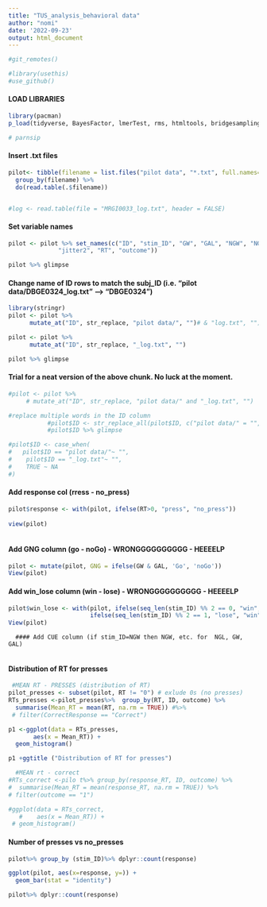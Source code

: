 ---
title: "TUS_analysis_behavioral data"
author: "nomi"
date: '2022-09-23'
output: html_document
---


```{r setup, include=FALSE}
#git_remotes()
```

```{r}
#library(usethis)
#use_github()
```


#### LOAD LIBRARIES
```{r}
library(pacman)
p_load(tidyverse, BayesFactor, lmerTest, rms, htmltools, bridgesampling, rstanarm, magrittr, ggplot())

# parnsip
```

#### Insert .txt files
```{r}

pilot<- tibble(filename = list.files("pilot data", "*.txt", full.names=TRUE)) %>% 
  group_by(filename) %>% 
  do(read.table(.$filename))


#log <- read.table(file = "MRGI0033_log.txt", header = FALSE)

```

#### Set variable names
```{r}
pilot <- pilot %>% set_names(c("ID", "stim_ID", "GW", "GAL", "NGW", "NGL", "jitter1", 
              "jitter2", "RT", "outcome"))

pilot %>% glimpse

```

#### Change name of ID rows to match the subj_ID (i.e.  "pilot data/DBGE0324_log.txt" --> "DBGE0324")
```{r}
library(stringr)
pilot <- pilot %>%
      mutate_at("ID", str_replace, "pilot data/", "")# & "log.txt", "")

pilot <- pilot %>%
      mutate_at("ID", str_replace, "_log.txt", "")

pilot %>% glimpse
```
#### Trial for a neat version of the above chunk. No luck at the moment. 
```{r}
#pilot <- pilot %>%
     # mutate_at("ID", str_replace, "pilot data/" and "_log.txt", "")

#replace multiple words in the ID column
           #pilot$ID <- str_replace_all(pilot$ID, c("pilot data/" = "", "_log.txt"= ""))
           #pilot$ID %>% glimpse

#pilot$ID <- case_when(
#   pilot$ID == "pilot data/"~ "",
#    pilot$ID == "_log.txt"~ "",
#    TRUE ~ NA
#)

```


#### Add response col (rress - no_press)
```{r}

pilot$response <- with(pilot, ifelse(RT>0, "press", "no_press"))
 
view(pilot)        
        
```

#### Add GNG column (go - noGo)  - WRONGGGGGGGGGG - HEEEELP
```{r}



pilot <- mutate(pilot, GNG = ifelse(GW & GAL, 'Go', 'noGo'))
View(pilot)

```
        
#### Add win_lose column (win - lose) - WRONGGGGGGGGGG - HEEEELP
```{r}
pilot$win_lose <- with(pilot, ifelse(seq_len(stim_ID) %% 2 == 0, "win", "lose"), 
                       ifelse(seq_len(stim_ID) %% 2 == 1, "lose", "win"))
View(pilot)

```
      #### Add CUE column (if stim_ID=NGW then NGW, etc. for  NGL, GW, GAL)
```{r}

```  


#### Distribution of RT for presses
```{r}

 #MEAN RT - PRESSES (distribution of RT)
pilot_presses <- subset(pilot, RT != "0") # exlude 0s (no presses)
RTs_presses <-pilot_presses%>%  group_by(RT, ID, outcome) %>% 
  summarise(Mean_RT = mean(RT, na.rm = TRUE)) #%>%
 # filter(CorrectResponse == "Correct")

p1 <-ggplot(data = RTs_presses, 
       aes(x = Mean_RT)) + 
  geom_histogram()

p1 +ggtitle ("Distribution of RT for presses")

  #MEAN rt - correct
#RTs_correct <-pilo t%>% group_by(response_RT, ID, outcome) %>% 
#  summarise(Mean_RT = mean(response_RT, na.rm = TRUE)) %>%
# filter(outcome == "1")

#ggplot(data = RTs_correct, 
   #    aes(x = Mean_RT)) + 
 # geom_histogram()

```
#### Number of presses vs no_presses 
```{r}
pilot%>% group_by (stim_ID)%>% dplyr::count(response) 

ggplot(pilot, aes(x=response, y=)) + 
  geom_bar(stat = "identity")

pilot%>% dplyr::count(response) 


```



